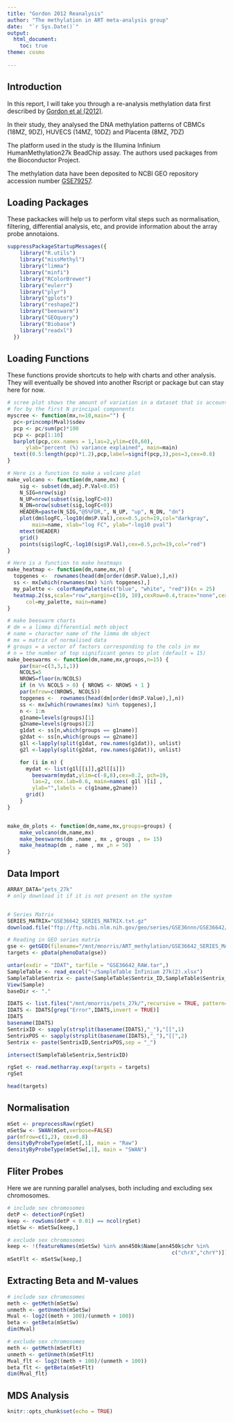 ```yaml
---
title: "Gordon 2012 Reanalysis"
author: "The methylation in ART meta-analysis group"
date:  "`r Sys.Date()`"
output: 
  html_document:
    toc: true
theme: cosmo
    
---
```

## Introduction

In this report, I will take you through a re-analysis methylation data first described by [Gordon et al (2012)](https://genome.cshlp.org/content/early/2012/07/05/gr.136598.111).

In their study, they analysed the DNA methylation patterns of CBMCs (18MZ, 9DZ), HUVECS (14MZ, 10DZ) and Placenta (8MZ, 7DZ)

The platform used in the study is the Illumina Infinium HumanMethylation27k BeadChip assay.
The authors used packages from the Bioconductor Project.

The methylation data have been deposited to NCBI GEO repository accession number 
[GSE79257](https://www.ncbi.nlm.nih.gov/geo/query/acc.cgi?acc=GSE79257).

## Loading Packages
These packackes will help us to perform vital steps such as normalisation, filtering, differential analysis, etc, and provide information about the array probe annotaions.

```r
suppressPackageStartupMessages({
    library("R.utils")
    library("missMethyl")
    library("limma")
    library("minfi")
    library("RColorBrewer")
    library("eulerr")
    library("plyr")
    library("gplots")
    library("reshape2")
    library("beeswarm")
    library("GEOquery")
    library("Biobase")
    library("readxl")
  })
```

## Loading Functions
These functions provide shortcuts to help with charts and other analysis. They will eventually be shoved into another Rscript or package but can stay here for now.
```r
# scree plot shows the amount of variation in a dataset that is accounted
# for by the first N principal components
myscree <- function(mx,n=10,main="") {
  pc<-princomp(Mval)$sdev
  pcp <- pc/sum(pc)*100
  pcp <- pcp[1:10]
  barplot(pcp,cex.names = 1,las=2,ylim=c(0,60),
      ylab="percent (%) variance explained", main=main)
  text((0.5:length(pcp)*1.2),pcp,label=signif(pcp,3),pos=3,cex=0.8)
}

# Here is a function to make a volcano plot
make_volcano <- function(dm,name,mx) {
    sig <- subset(dm,adj.P.Val<0.05)
    N_SIG=nrow(sig)
    N_UP=nrow(subset(sig,logFC>0))
    N_DN=nrow(subset(sig,logFC<0))
    HEADER=paste(N_SIG,"@5%FDR,", N_UP, "up", N_DN, "dn")
    plot(dm$logFC,-log10(dm$P.Val),cex=0.5,pch=19,col="darkgray",
        main=name, xlab="log FC", ylab="-log10 pval")
    mtext(HEADER)
    grid()
    points(sig$logFC,-log10(sig$P.Val),cex=0.5,pch=19,col="red")
}

# Here is a function to make heatmaps 
make_heatmap <- function(dm,name,mx,n) {
  topgenes <-  rownames(head(dm[order(dm$P.Value),],n))
  ss <- mx[which(rownames(mx) %in% topgenes),]
  my_palette <- colorRampPalette(c("blue", "white", "red"))(n = 25)
  heatmap.2(ss,scale="row",margin=c(10, 10),cexRow=0.4,trace="none",cexCol=0.4,
      col=my_palette, main=name)
}

# make beeswarm charts
# dm = a limma differential meth object
# name = character name of the limma dm object
# mx = matrix of normalised data
# groups = a vector of factors corresponding to the cols in mx
# n = the number of top significant genes to plot (default = 15) 
make_beeswarms <- function(dm,name,mx,groups,n=15) {
    par(mar=c(3,3,1,1))
    NCOLS=5
    NROWS=floor(n/NCOLS)
    if (n %% NCOLS > 0) { NROWS <- NROWS + 1 }
    par(mfrow=c(NROWS, NCOLS))
    topgenes <-  rownames(head(dm[order(dm$P.Value),],n))
    ss <- mx[which(rownames(mx) %in% topgenes),]
    n <- 1:n
    g1name=levels(groups)[1]
    g2name=levels(groups)[2]
    g1dat <- ss[n,which(groups == g1name)]
    g2dat <- ss[n,which(groups == g2name)]
    g1l <-lapply(split(g1dat, row.names(g1dat)), unlist)
    g2l <-lapply(split(g2dat, row.names(g2dat)), unlist)

    for (i in n) {
      mydat <- list(g1l[[i]],g2l[[i]])
        beeswarm(mydat,ylim=c(-8,8),cex=0.2, pch=19,
        las=2, cex.lab=0.6, main=names( g1l )[i] , 
        ylab="",labels = c(g1name,g2name))
      grid()
    }
}


make_dm_plots <- function(dm,name,mx,groups=groups) {
    make_volcano(dm,name,mx)
    make_beeswarms(dm ,name , mx , groups , n= 15)
    make_heatmap(dm , name , mx ,n = 50)
} 
```


## Data Import

```r

ARRAY_DATA="pets_27k" 
# only download it if it is not present on the system


# Series Matrix
SERIES_MATRIX="GSE36642_SERIES_MATRIX.txt.gz"
download.file("ftp://ftp.ncbi.nlm.nih.gov/geo/series/GSE36nnn/GSE36642/matrix/GSE36642_series_matrix.txt.gz",destfile=SERIES_MATRIX)

# Reading in GEO series matrix
gse <- getGEO(filename="/mnt/mnorris/ART_methylation/GSE36642_SERIES_MATRIX.txt.gz")
targets <- pData(phenoData(gse))

untar(exdir = "IDAT", tarfile = "GSE36642_RAW.tar",)
SampleTable <- read_excel("~/SampleTable Infinium 27k(2).xlsx")
SampleTableSentrix <- paste(SampleTable$Sentrix_ID,SampleTable$Sentrix_Position, sep = "_")
View(Sample)
baseDir <- "."

IDATS <- list.files("/mnt/mnorris/pets_27k/",recursive = TRUE, pattern="idat") 
IDATS <- IDATS[grep("Error",IDATS,invert = TRUE)] 
IDATS
basename(IDATS)
SentrixID <- sapply(strsplit(basename(IDATS),"_"),"[[",1) 
SentrixPOS <- sapply(strsplit(basename(IDATS),"_"),"[[",2) 
Sentrix <- paste(SentrixID,SentrixPOS,sep = "_")

intersect(SampleTableSentrix,SentrixID)

rgSet <- read.metharray.exp(targets = targets)
rgSet

head(targets)
```

## Normalisation
```r
mSet <- preprocessRaw(rgSet)
mSetSw <- SWAN(mSet,verbose=FALSE)
par(mfrow=c(1,2), cex=0.8)
densityByProbeType(mSet[,1], main = "Raw")
densityByProbeType(mSetSw[,1], main = "SWAN")
```


## Fliter Probes
Here we are running parallel analyses, both including and excluding sex chromosomes.

```r
# include sex chromosomes
detP <- detectionP(rgSet)
keep <- rowSums(detP < 0.01) == ncol(rgSet)
mSetSw <- mSetSw[keep,]

# exclude sex chromosomes
keep <- !(featureNames(mSetSw) %in% ann450k$Name[ann450k$chr %in% 
                                                     c("chrX","chrY")])
mSetFlt <- mSetSw[keep,]
```

## Extracting Beta and M-values

```r
# include sex chromosomes
meth <- getMeth(mSetSw)
unmeth <- getUnmeth(mSetSw)
Mval <- log2((meth + 100)/(unmeth + 100))
beta <- getBeta(mSetSw)
dim(Mval)

# exclude sex chromosomes
meth <- getMeth(mSetFlt)
unmeth <- getUnmeth(mSetFlt)
Mval_flt <- log2((meth + 100)/(unmeth + 100))
beta_flt <- getBeta(mSetFlt)
dim(Mval_flt)

```

## MDS Analysis

```r
knitr::opts_chunk$set(echo = TRUE)
```


